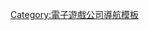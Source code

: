 {{Navbox
| name=CIRCUS
| title=[[Circus (遊戲品牌)|CIRCUS]]
| state = {{{state|autocollapse}}}
| bodyclass=hlist

| group1=D.C.系列
| list1=

*[[初音島|D.C.]]
**[[初音島Plus Situation|P.S.]]
*[[初音島II|D.C.II]]
**[[初音島II Plus Situation|P.S.]]
*[[初音島Girl's Symphony|D.C. Girl's Symphony]]
*[[初音島III|D.C.III]]
*[[初音島4|D.C.4]]
*[[初音島5|D.C.5]]

| group2=其他作品
| list2=

*[[水夏]]
*[[舞-HiME|舞-HiME  運命の系統樹]]
*[[D.S. -Dal Segno-|D.S.]]
*[[Tenpure!!]]

}}
<noinclude>
{{collapsible option}}

{{DEFAULTSORT:CIRCUS}}
[[Category:電子遊戲公司導航模板]]
</noinclude>